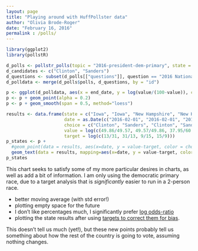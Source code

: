 ```yaml
---
layout: page
title: "Playing around with HuffPollster data"
author: "Olivia Brode-Roger"
date: "February 16, 2016"
permalink : /polls/
---
```


```r
library(ggplot2)
library(pollstR)
```

```r
d_polls <- pollstr_polls(topic = "2016-president-dem-primary", state = "US", after="2016-01-01", max_pages=500)
d_candidates <- c("Clinton", "Sanders")
d_questions <- subset(d_polls[["questions"]], question == "2016 National Democratic Primary" & choice %in% d_candidates & value > 0)
d_polldata <- merge(d_polls$polls, d_questions, by = "id")

p <- ggplot(d_polldata, aes(x = end_date, y = log(value/(100-value)), color = choice)) + xlim(as.Date(c("2016-01-01", "2016-11-05"))) + ylim(c(-1,1))
p <- p + geom_point(alpha = 0.2)
p <- p + geom_smooth(span = 0.5, method="loess")

results <- data.frame(state = c("Iowa", "Iowa", "New Hampshire", "New Hampshire"),
                      date = as.Date(c("2016-02-01", "2016-02-01", "2016-02-09", "2016-02-09")),
                      choice = c("Clinton", "Sanders", "Clinton", "Sanders"),
                      value = log(c(49.86/49.57, 49.57/49.86, 37.95/60.4, 60.4/37.95)),
                      target = log(c(13/31, 31/13, 9/15, 15/9)))
p_states <- p +
  #geom_point(data = results, aes(x=date, y = value-target, color = choice, label=state), shape=18, size=5, alpha=0.7) +
  geom_text(data = results, mapping=aes(x=date, y = value-target, color = choice, label=state.abb[match(state, state.name)]))
p_states
```

This chart seeks to satisfy some of my more particular desires in charts, as well as add a bit of information.
I am only using the democratic primary race, due to a target analysis that is *significantly* easier to run in a 2-person race.

- better moving average (with std error!)
- plotting empty space for the future
- I don't like percentages much, I significantly prefer [log odds-ratio]({% post_url 2016-02-13-why-I-prefer-log-odds-ratio %})
- plotting the state results after using [targets to correct them for bias]({% post_url 2016-02-12-playing-with-huffpolster %}).

This doesn't tell us much (yet!), but these new points probably tell us something about how the rest of the country is going to vote, assuming nothing changes.